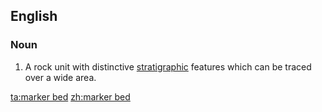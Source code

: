 ==English==

===Noun===
{{en-noun|head=[[marker]] [[bed]]}}

# {{lb|en|geology}} A rock unit with distinctive [[stratigraphic]] features which can be traced over a wide area.

[[ta:marker bed]]
[[zh:marker bed]]